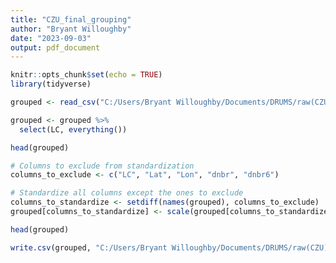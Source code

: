 ---
title: "CZU_final_grouping"
author: "Bryant Willoughby"
date: "2023-09-03"
output: pdf_document
---

```{r setup, include=FALSE}
knitr::opts_chunk$set(echo = TRUE)
library(tidyverse)
```


```{r}
grouped <- read_csv("C:/Users/Bryant Willoughby/Documents/DRUMS/raw(CZU)/Final data sets/prefire_czu_grouped_finaldata.csv")
```

```{r}
grouped <- grouped %>%
  select(LC, everything())

head(grouped)
```

```{r}
# Columns to exclude from standardization
columns_to_exclude <- c("LC", "Lat", "Lon", "dnbr", "dnbr6")

# Standardize all columns except the ones to exclude
columns_to_standardize <- setdiff(names(grouped), columns_to_exclude)
grouped[columns_to_standardize] <- scale(grouped[columns_to_standardize])

head(grouped)
```

```{r}
write.csv(grouped, "C:/Users/Bryant Willoughby/Documents/DRUMS/raw(CZU)/Final data sets/prefire_czu_grouped_standard_finaldata.csv", row.names = F)

```










